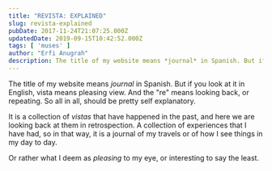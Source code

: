 ```yaml
---
title: "REVISTA: EXPLAINED"
slug: revista-explained
pubDate: 2017-11-24T21:07:25.000Z
updatedDate: 2019-09-15T10:42:52.000Z
tags: [ 'muses' ]
author: "Erfi Anugrah"
description: The title of my website means *journal* in Spanish. But if you look at it in English, vista means pleasing view. And the "re" means looking back, or repeating. So all in all, should be pretty self explanatory.
---
```


The title of my website means *journal* in Spanish. But if you look at it in English, vista means pleasing view. And the "re" means looking back, or repeating. So all in all, should be pretty self explanatory.

It is a collection of *vistas* that have happened in the past, and here we are looking back at them in retrospection. A collection of experiences that I have had, so in that way, it is a journal of my travels or of how I see things in my day to day. 

Or rather what I deem as *pleasing* to my eye, or interesting to say the least.
